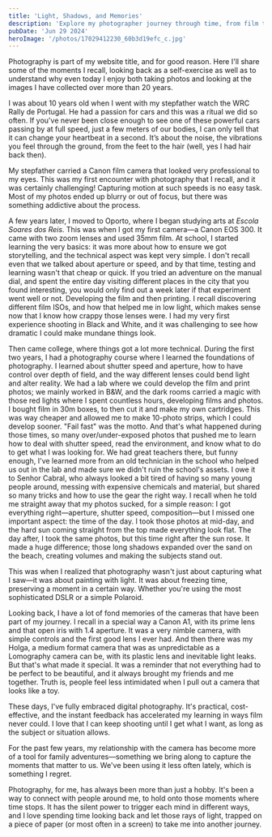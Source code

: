 ```yaml
---
title: 'Light, Shadows, and Memories'
description: 'Explore my photographer journey through time, from film to digital, as I reflects on the art of capturing light, shadows, and memories. Discover how photography shaped my perspective and connected me to people and moments.'
pubDate: 'Jun 29 2024'
heroImage: '/photos/17029412230_60b3d19efc_c.jpg'
---
```


Photography is part of my website title, and for good reason. Here I'll share some of the moments I recall, looking back as a self-exercise as well as to understand why even today I enjoy both taking photos and looking at the images I have collected over more than 20 years.

I was about 10 years old when I went with my stepfather watch the WRC Rally de Portugal. He had a passion for cars and this was a ritual we did so often. If you've never been close enough to see one of these powerful cars passing by at full speed, just a few meters of our bodies, I can only tell that it can change your heartbeat in a second. It’s about the noise, the vibrations you feel through the ground, from the feet to the hair (well, yes I had hair back then). 

My stepfather carried a Canon film camera that looked very professional to my eyes. This was my first encounter with photography that I recall, and it was certainly challenging! Capturing motion at such speeds is no easy task. Most of my photos ended up blurry or out of focus, but there was something addictive about the process.

A few years later, I moved to Oporto, where I began studying arts at *Escola Soares dos Reis*. This was when I got my first camera—a Canon EOS 300. It came with two zoom lenses and used 35mm film. At school, I started learning the very basics: it was more about how to ensure we got storytelling, and the technical aspect was kept very simple. I don't recall even that we talked about aperture or speed, and by that time, testing and learning wasn't that cheap or quick. If you tried an adventure on the manual dial, and spent the entire day visiting different places in the city that you found interesting, you would only find out a week later if that experiment went well or not. Developing the film and then printing. I recall discovering different film ISOs, and how that helped me in low light, which makes sense now that I know how crappy those lenses were. I had my very first experience shooting in Black and White, and it was challenging to see how dramatic I could make mundane things look.

Then came college, where things got a lot more technical. During the first two years, I had a photography course where I learned the foundations of photography. I learned about shutter speed and aperture, how to have control over depth of field, and the way different lenses could bend light and alter reality. We had a lab where we could develop the film and print photos; we mainly worked in B&W, and the dark rooms carried a magic with those red lights where I spent countless hours, developing films and photos. I bought film in 30m boxes, to then cut it and make my own cartridges. This was way cheaper and allowed me to make 10-photo strips, which I could develop sooner. "Fail fast" was the motto. And that's what happened during those times, so many over/under-exposed photos that pushed me to learn how to deal with shutter speed, read the environment, and know what to do to get what I was looking for. We had great teachers there, but funny enough, I've learned more from an old technician in the school who helped us out in the lab and made sure we didn't ruin the school's assets. I owe it to Senhor Cabral, who always looked a bit tired of having so many young people around, messing with expensive chemicals and material, but shared so many tricks and how to use the gear the right way. I recall when he told me straight away that my photos sucked, for a simple reason: I got everything right—aperture, shutter speed, composition—but I missed one important aspect: the time of the day. I took those photos at mid-day, and the hard sun coming straight from the top made everything look flat. The day after, I took the same photos, but this time right after the sun rose. It made a huge difference; those long shadows expanded over the sand on the beach, creating volumes and making the subjects stand out.

This was when I realized that photography wasn't just about capturing what I saw—it was about painting with light. It was about freezing time, preserving a moment in a certain way. Whether you're using the most sophisticated DSLR or a simple Polaroid.

Looking back, I have a lot of fond memories of the cameras that have been part of my journey. I recall in a special way a Canon A1, with its prime lens and that open iris with 1.4 aperture. It was a very nimble camera, with simple controls and the first good lens I ever had. And then there was my Holga, a medium format camera that was as unpredictable as a Lomography camera can be, with its plastic lens and inevitable light leaks. But that's what made it special. It was a reminder that not everything had to be perfect to be beautiful, and it always brought my friends and me together. Truth is, people feel less intimidated when I pull out a camera that looks like a toy.

These days, I've fully embraced digital photography. It's practical, cost-effective, and the instant feedback has accelerated my learning in ways film never could. I love that I can keep shooting until I get what I want, as long as the subject or situation allows.

For the past few years, my relationship with the camera has become more of a tool for family adventures—something we bring along to capture the moments that matter to us. We've been using it less often lately, which is something I regret.

Photography, for me, has always been more than just a hobby. It's been a way to connect with people around me, to hold onto those moments where time stops. It has the silent power to trigger each mind in different ways, and I love spending time looking back and let those rays of light, trapped on a piece of paper (or most often in a screen) to take me into another journey.
